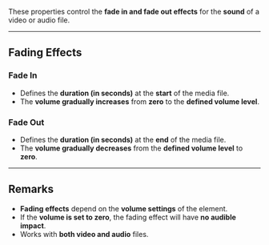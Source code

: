 
These properties control the **fade in and fade out effects** for the **sound** of a video or audio file.

---

## **Fading Effects**  

### **Fade In**  
- Defines the **duration (in seconds)** at the **start** of the media file.  
- The **volume gradually increases** from **zero** to the **defined volume level**.

### **Fade Out**  
- Defines the **duration (in seconds)** at the **end** of the media file.  
- The **volume gradually decreases** from the **defined volume level** to **zero**.

---

## **Remarks**  
- **Fading effects** depend on the **volume settings** of the element.  
- If the **volume is set to zero**, the fading effect will have **no audible impact**.  
- Works with **both video and audio** files.  
